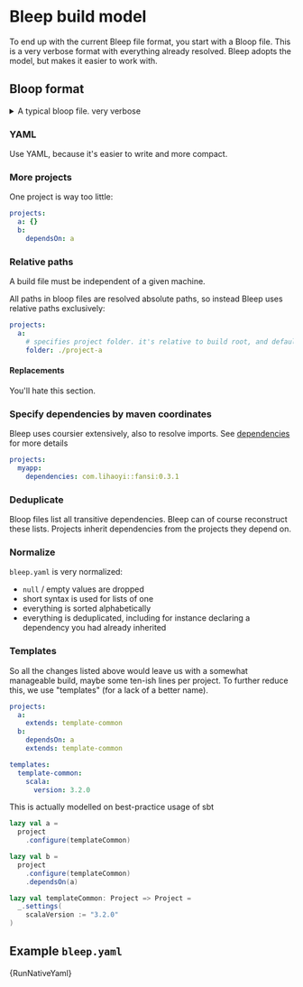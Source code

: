 
# Bleep build model

To end up with the current Bleep file format, you start with a Bloop file.
This is a very verbose format with everything already resolved.
Bleep adopts the model, but makes it easier to work with.

## Bloop format


<details>
    <summary>A typical bloop file. very verbose</summary>
    <CodeBlock language="yaml" >{BloopFile}</CodeBlock>
</details>

### YAML

Use YAML, because it's easier to write and more compact.

### More projects

One project is way too little:
```yaml
projects:
  a: {}
  b:
    dependsOn: a
```

### Relative paths

A build file must be independent of a given machine.

All paths in bloop files are resolved absolute paths, so instead Bleep uses relative paths exclusively:

```yaml
projects:
  a:
    # specifies project folder. it's relative to build root, and defaults to ./${PROJECT_NAME}
    folder: ./project-a
```

#### Replacements

You'll hate this section.

### Specify dependencies by maven coordinates

Bleep uses coursier extensively, also to resolve imports. See [dependencies](../usage/dependencies) for more details
```yaml
projects:
  myapp:
    dependencies: com.lihaoyi::fansi:0.3.1
```

### Deduplicate

Bloop files list all transitive dependencies. Bleep can of course reconstruct these lists.
Projects inherit dependencies from the projects they depend on.

### Normalize

`bleep.yaml` is very normalized:

- `null` / empty values are dropped
- short syntax is used for lists of one
- everything is sorted alphabetically
- everything is deduplicated, including for instance declaring a dependency you had already inherited

### Templates

So all the changes listed above would leave us with a somewhat manageable build, maybe some ten-ish lines per project.
To further reduce this, we use "templates" (for a lack of a better name).

```yaml
projects:
  a:
    extends: template-common
  b:
    dependsOn: a
    extends: template-common

templates:
  template-common:
    scala:
      version: 3.2.0
```

This is actually modelled on best-practice usage of sbt
```scala
lazy val a =
  project
    .configure(templateCommon)

lazy val b =
  project
    .configure(templateCommon)
    .dependsOn(a)

lazy val templateCommon: Project => Project =
  _.settings(
    scalaVersion := "3.2.0"
)
```

## Example `bleep.yaml`


<CodeBlock language="yaml" >{RunNativeYaml}</CodeBlock>
